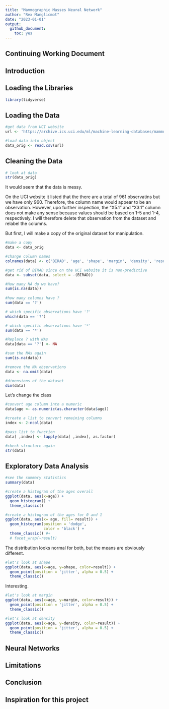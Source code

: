 ```yaml
---
title: "Mammographic Masses Neural Network"
author: "Rex Manglicmot"
date: "2023-01-01"
output: 
  github_document: 
    toc: yes
---
```


## Continuing Working Document

## Introduction


## Loading the Libraries
```r
library(tidyverse)
```


## Loading the Data
```r
#get data from UCI website
url <- 'https://archive.ics.uci.edu/ml/machine-learning-databases/mammographic-masses/mammographic_masses.data'

#load data into object
data_orig <- read.csv(url)
```


## Cleaning the Data
```r
# look at data
str(data_orig)
```
It would seem that the data is messy.

On the UCI website it listed that the there are a total of 961 observatins but we have only 960. Therefore, the column name would appear to be an observation. However, upo further inspection, the "X5.1" and "X3.1" column does not make any sense because values should be based on 1-5 and 1-4, respectively. I will therefore delete that observation from the dataset and relabel the columns. 

But first, I will make a copy of the original dataset for manipulation.

```r
#make a copy
data <- data_orig

#change column names
colnames(data) <- c('BIRAD', 'age', 'shape', 'margin', 'density', 'result')

#get rid of BIRAD since on the UCI website it is non-predictive
data <- subset(data, select = -(BIRAD))

#How many NA do we have?
sum(is.na(data))
  
#how many columns have ?
sum(data == '?')

# which specific observations have '?'
which(data == '?')

# which specific observations have '*'
sum(data == '*')

#Replace ? with NAs
data[data == '?'] <- NA

#sum the NAs again
sum(is.na(data))

#remove the NA observations
data <- na.omit(data)

#dimensions of the dataset
dim(data)
```

Let's change the class
```r
#convert age column into a numeric
data$age <- as.numeric(as.character(data$age))

#create a list to convert remaining columns
index <- 2:ncol(data)

#pass list to function
data[ ,index] <- lapply(data[ ,index], as.factor)

#check structure again
str(data)
```
## Exploratory Data Analysis
```r
#see the summary statistics
summary(data)
```
```r
#create a histogram of the ages overall
ggplot(data, aes(x=age)) +
  geom_histogram() +
  theme_classic()

#create a histogram of the ages for 0 and 1
ggplot(data, aes(x= age, fill= result)) +
  geom_histogram(position = 'dodge',
                 color = 'black') +
  theme_classic() #+
  # facet_wrap(~result)
```
The distribution looks normal for both, but the means are obviously different. 

```r
#let's look at shape
ggplot(data, aes(x=age, y=shape, color=result)) +
  geom_point(position = 'jitter', alpha = 0.5) +
  theme_classic()
```
Interesting.

```r
#let's look at margin
ggplot(data, aes(x=age, y=margin, color=result)) +
  geom_point(position = 'jitter', alpha = 0.5) +
  theme_classic()
```

```r
#let's look at density
ggplot(data, aes(x=age, y=density, color=result)) +
  geom_point(position = 'jitter', alpha = 0.5) +
  theme_classic()
```

## Neural Networks



## Limitations


## Conclusion


## Inspiration for this project